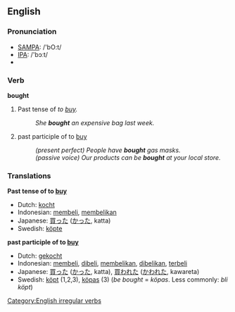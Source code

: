 ==English==

=== Pronunciation ===
*[[w:SAMPA|SAMPA]]: /'bO:t/
*[[w:IPA|IPA]]: /'bɔːt/
*{{audio|en-us-bought.ogg|Audio (US)}}

=== Verb ===
'''bought'''
# Past tense of ''to [[buy]].''
#:''She '''bought''' an expensive bag last week.''
# past participle of to [[buy]]
#:''(present perfect) People have '''bought''' gas masks.''
#:''(passive voice) Our products can be '''bought''' at your local store.''

=== Translations ===

'''Past tense of to [[buy]]'''
*Dutch: [[kocht]]
*Indonesian: [[beli|membeli]], [[beli|membelikan]]
*Japanese: [[買った]] ([[かった]], katta)
*Swedish: [[köpte]]

'''past participle of to [[buy]]'''
*Dutch: [[gekocht]]
*Indonesian: [[beli|membeli]], [[beli|dibeli]], [[beli|membelikan]], [[beli|dibelikan]], [[beli|terbeli]]
*Japanese: [[買った]] ([[かった]], katta),  [[買われた]] ([[かわれた]], kawareta)
*Swedish: [[köpt]] (1,2,3), [[köpas]] (3) (''be bought'' = ''köpas''. Less commonly: ''bli köpt'')

[[Category:English irregular verbs]]